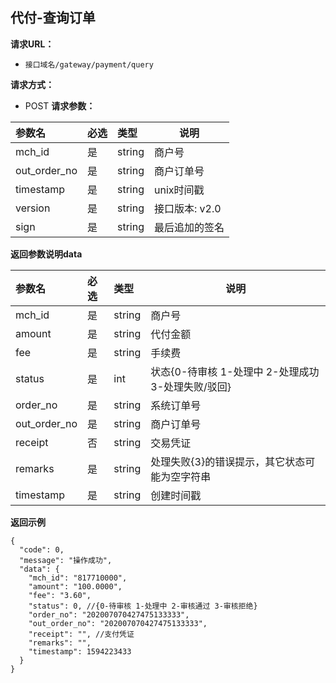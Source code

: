 ## 代付-查询订单

**请求URL：**
- `接口域名/gateway/payment/query `

**请求方式：**
- POST
**请求参数：**

| 参数名         |必选|类型|说明|
|:------------|:---|:----- |-----   |
| mch_id      |是  |string |商户号   |
| out_order_no|是  |string | 商户订单号 |
| timestamp   |是  |string | unix时间戳  |
| version     |是  |string | 接口版本: v2.0 |
| sign        |是  |string | 最后追加的签名 |


**返回参数说明data**

|参数名|必选|类型|说明|
|:----|:---|:-----|-----|
|mch_id |是  |string |商户号   |
|amount |是  |string |代付金额 |
|fee |是  |string |手续费 |
|status |是  |int |状态{0-待审核 1-处理中 2-处理成功 3-处理失败/驳回} |
|order_no |是  |string |系统订单号 |
|out_order_no |是  |string |商户订单号 |
|receipt |否  |string |交易凭证|
|remarks |是  |string |处理失败{3}的错误提示，其它状态可能为空字符串 |
|timestamp |是  |string |创建时间戳 |
**返回示例**

```
{
  "code": 0,
  "message": "操作成功",
  "data": {
    "mch_id": "817710000",
    "amount": "100.0000",
    "fee": "3.60",
    "status": 0, //{0-待审核 1-处理中 2-审核通过 3-审核拒绝}
    "order_no": "202007070427475133333",
    "out_order_no": "202007070427475133333",
    "receipt": "", //支付凭证
    "remarks": "",
    "timestamp": 1594223433
  }
}
```
